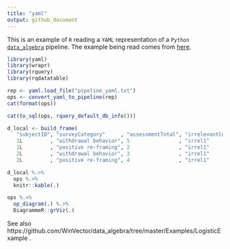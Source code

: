 ```yaml
---
title: "yaml"
output: github_document
---
```


This is an example of `R` reading a `YAML` representation of a `Python` [`data_algebra`](https://github.com/WinVector/data_algebra) pipeline.  The example being read comes from [here](https://github.com/WinVector/data_algebra/blob/master/Examples/LogisticExample/ScoringExample.ipynb).

```r
library(yaml)
library(wrapr)
library(rquery)
library(rqdatatable)

rep <- yaml.load_file("pipeline_yaml.txt")
ops <- convert_yaml_to_pipeline(rep)
cat(format(ops))

cat(to_sql(ops, rquery_default_db_info()))
```

```r
d_local <- build_frame(
   "subjectID", "surveyCategory"     , "assessmentTotal", "irrelevantCol1", "irrelevantCol2" |
   1L         , "withdrawal behavior", 5                , "irrel1"        , "irrel2"         |
   1L         , "positive re-framing", 2                , "irrel1"        , "irrel2"         |
   2L         , "withdrawal behavior", 3                , "irrel1"        , "irrel2"         |
   2L         , "positive re-framing", 4                , "irrel1"        , "irrel2"         )

d_local %.>% 
  ops %.>% 
  knitr::kable(.)
```


```r
ops %.>%
  op_diagram(.) %.>% 
  DiagrammeR::grViz(.)
```


See also https://github.com/WinVector/data_algebra/tree/master/Examples/LogisticExample .
